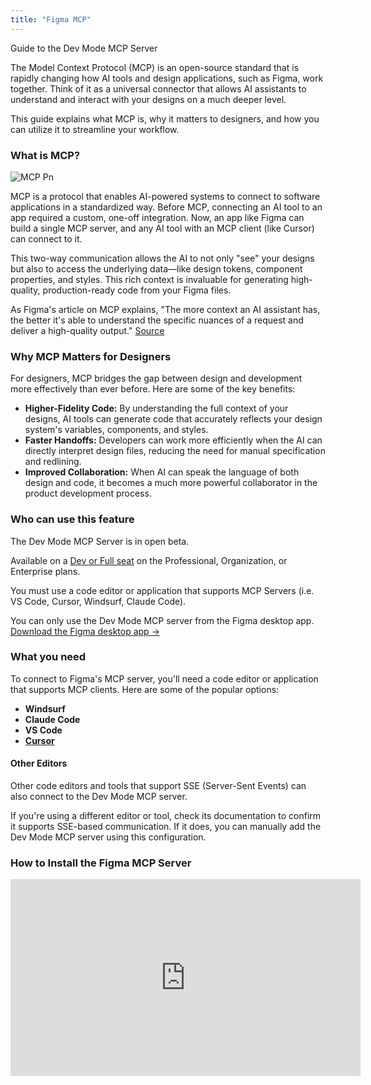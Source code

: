 ```yaml
---
title: "Figma MCP"
---
```


<Card title="Official Release from Figma" icon="link" horizontal href="https://help.figma.com/hc/en-us/articles/32132100833559-Guide-to-the-Dev-Mode-MCP-Server">
  Guide to the Dev Mode MCP Server
</Card>

The Model Context Protocol (MCP) is an open-source standard that is rapidly changing how AI tools and design applications, such as Figma, work together. Think of it as a universal connector that allows AI assistants to understand and interact with your designs on a much deeper level.

This guide explains what MCP is, why it matters to designers, and how you can utilize it to streamline your workflow.

### What is MCP?

![MCP Pn](/images/MCP.png)

MCP is a protocol that enables AI-powered systems to connect to software applications in a standardized way. Before MCP, connecting an AI tool to an app required a custom, one-off integration. Now, an app like Figma can build a single MCP server, and any AI tool with an MCP client (like Cursor) can connect to it.

This two-way communication allows the AI to not only "see" your designs but also to access the underlying data—like design tokens, component properties, and styles. This rich context is invaluable for generating high-quality, production-ready code from your Figma files.

As Figma's article on MCP explains, "The more context an AI assistant has, the better it's able to understand the specific nuances of a request and deliver a high-quality output." [Source](https://www.figma.com/resource-library/what-is-mcp/)

### Why MCP Matters for Designers

For designers, MCP bridges the gap between design and development more effectively than ever before. Here are some of the key benefits:

- **Higher-Fidelity Code:** By understanding the full context of your designs, AI tools can generate code that accurately reflects your design system's variables, components, and styles.
- **Faster Handoffs:** Developers can work more efficiently when the AI can directly interpret design files, reducing the need for manual specification and redlining.
- **Improved Collaboration:** When AI can speak the language of both design and code, it becomes a much more powerful collaborator in the product development process.

### Who can use this feature

<Info>
  The Dev Mode MCP Server is in open beta.

  Available on a [Dev or Full seat](https://help.figma.com/hc/en-us/articles/360039477034-Full-versus-editor-only-roles) on the Professional, Organization, or Enterprise plans.

  You must use a code editor or application that supports MCP Servers (i.e. VS Code, Cursor, Windsurf, Claude Code).

  You can only use the Dev Mode MCP server from the Figma desktop app. [Download the Figma desktop app →](https://www.figma.com/downloads/)
</Info>

### What you need

To connect to Figma's MCP server, you'll need a code editor or application that supports MCP clients. Here are some of the popular options:

- **Windsurf**
- **Claude Code**
- **VS Code**
- [**Cursor**](https://www.cursor.com/dashboard)

#### Other Editors

Other code editors and tools that support SSE (Server-Sent Events) can also connect to the Dev Mode MCP server.

If you're using a different editor or tool, check its documentation to confirm it supports SSE-based communication. If it does, you can manually add the Dev Mode MCP server using this configuration.

### How to Install the Figma MCP Server

<iframe width="560" height="315" src="https://www.youtube.com/embed/MFGPCYi5du0?si=pLNv1V3AjEW_QBHs" title="YouTube video player" frameborder="0" allow="accelerometer; autoplay; clipboard-write; encrypted-media; gyroscope; picture-in-picture; web-share" referrerpolicy="strict-origin-when-cross-origin" allowfullscreen />

<Steps>
  <Step title="Enable the MCP Server in Figma">
    To get started, you need to enable the MCP server from the Figma desktop app.

    1. Open the Figma desktop app and ensure it's updated to the latest version.
    2. Open any Figma Design file.
    3. In the top-left menu, navigate to **Preferences** and select **Enable Dev Mode MCP Server**.

    You should see a confirmation message at the bottom of your screen indicating that the server is running locally at `http://127.0.0.1:3845/sse`.
  </Step>
  <Step title="Set up your MCP Client">
    Once the server is running, you can connect your MCP client. Below are the instructions for popular editors.

    <AccordionGroup>
      <Accordion title="Cursor">
        1. Open **Cursor → Settings → Cursor Settings**.
        2. Go to the **MCP** tab.
        3. Click **\+ Add new global MCP server**.
        4. Enter the following configuration and save:

        ```json
        {
          "mcpServers": {
            "Figma": {
              "url": "http://127.0.0.1:3845/sse"
            }
          }
        }
        ```
      </Accordion>
      <Accordion title="Claude Code">
        [Instructions for Claude Code will go here]
      </Accordion>
      <Accordion title="VS Code">
        1. Go to **Code → Settings → Settings** (or use `⌘ ,`).
        2. Search for "MCP" and select **Edit in settings.json**.
        3. Add the Figma Dev Mode MCP configuration to your servers:

        ```json
        "chat.mcp.discovery.enabled": true,
        "mcp": {
          "servers": {
            "Figma Dev Mode MCP": {
              "type": "sse",
              "url": "http://127.0.0.1:3845/sse"
            }
          }
        },
        "chat.agent.enabled": true
        ```

        4. Open the chat toolbar (`⌥⌘B` or `⌃⌘I`) and switch to **Agent** mode.
        5. Open the **selection tool** menu and look for a section labeled: `MCP Server: Figma Dev Mode MCP`.

        <Tip>
          You must have GitHub Copilot enabled to use MCP in VS Code.
        </Tip>
      </Accordion>
      <Accordion title="Other Editors (SSE)">
        If you're using a different editor that supports SSE (Server-Sent Events), you can manually add the Dev Mode MCP server using this configuration:

        ```json
        {
          "mcpServers": {
            "Figma Dev Mode MCP": {
              "url": "http://127.0.0.1:3845/sse"
            }
          }
        }
        ```

        Check your editor's documentation for the specific steps to add an SSE-compatible MCP server.
      </Accordion>
    </AccordionGroup>
  </Step>
  <Step title="Prompting Your MCP Client">
    Once connected, you can prompt your client to access a design node in two ways:

    - **Selection-based:** Select a frame or layer in the Figma desktop app and prompt your client to implement it.
    - **Link-based:** Copy the link to a frame or layer and ask your client to implement the design from the URL.
  </Step>
</Steps>

### Best Practices

To get the best results from the MCP server, follow these best practices.

**Structure your Figma file:**

- **Use components** for anything reused.
- **Link components to your codebase** via Code Connect for the most consistent results.
- **Use variables** or design tokens for spacing, color, radius, and typography.
- **Name layers semantically** (e.g., `CardContainer` instead of `Group 5`).
- **Use Auto layout** to communicate responsive intent.
- **Use annotations** to convey behavior that isn't visible.

#### Write Effective Prompts

Clear prompts lead to better results. Be specific about your needs:

- "Generate iOS SwiftUI code from this frame."
- "Use Chakra UI for this layout."
- "Add this to `src/components/marketing/PricingCard.tsx`."

More on effective prompting here 👇

<Card title="Prompting for Designers Guide" icon="book-open-cover" href="/prompting/basics">
  For more detailed examples and a comprehensive list of prompts, check out our guide to prompting for designers.
</Card>

### Videos

#### Getting Started with the Figma MCP Server

<iframe src="https://www.youtube.com/embed/MFGPCYi5du0" title="YouTube video player" frameBorder="0" allow="accelerometer; autoplay; clipboard-write; encrypted-media; gyroscope; picture-in-picture; web-share" allowFullScreen width="100%" height="480" />

### Helpful links

<Card title="Official Figma MCP Documentation" icon="book-open-cover" href="https://help.figma.com/hc/en-us/articles/32132100833559-Guide-to-the-Dev-Mode-MCP-Server">
  Read the official guide from Figma for detailed instructions and information.
</Card>